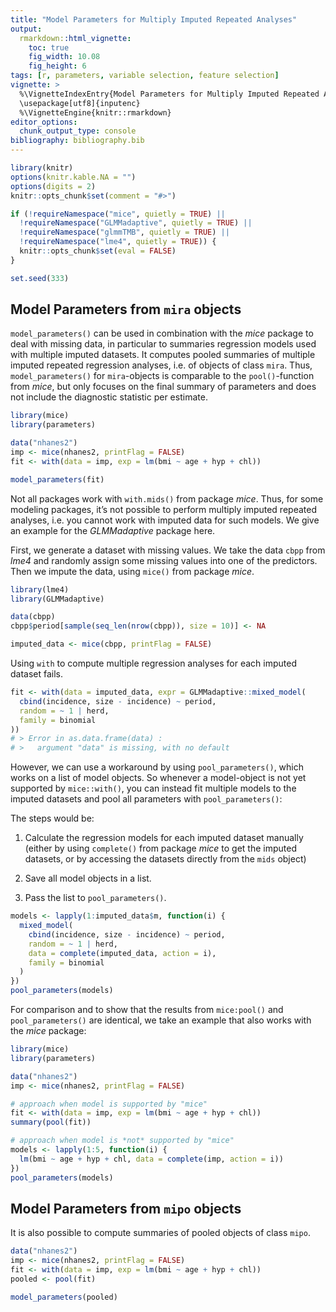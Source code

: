 ```yaml
---
title: "Model Parameters for Multiply Imputed Repeated Analyses"
output: 
  rmarkdown::html_vignette:
    toc: true
    fig_width: 10.08
    fig_height: 6
tags: [r, parameters, variable selection, feature selection]
vignette: >
  %\VignetteIndexEntry{Model Parameters for Multiply Imputed Repeated Analyses}
  \usepackage[utf8]{inputenc}
  %\VignetteEngine{knitr::rmarkdown}
editor_options: 
  chunk_output_type: console
bibliography: bibliography.bib
---
```


```r
library(knitr)
options(knitr.kable.NA = "")
options(digits = 2)
knitr::opts_chunk$set(comment = "#>")

if (!requireNamespace("mice", quietly = TRUE) ||
  !requireNamespace("GLMMadaptive", quietly = TRUE) ||
  !requireNamespace("glmmTMB", quietly = TRUE) ||
  !requireNamespace("lme4", quietly = TRUE)) {
  knitr::opts_chunk$set(eval = FALSE)
}

set.seed(333)
```

## Model Parameters from `mira` objects

`model_parameters()` can be used in combination with the *mice* package to deal
with missing data, in particular to summaries regression models used with
multiple imputed datasets. It computes pooled summaries of multiple imputed
repeated regression analyses, i.e. of objects of class `mira`. Thus,
`model_parameters()` for `mira`-objects is comparable to the `pool()`-function
from *mice*, but only focuses on the final summary of parameters and does not
include the diagnostic statistic per estimate.

```r
library(mice)
library(parameters)

data("nhanes2")
imp <- mice(nhanes2, printFlag = FALSE)
fit <- with(data = imp, exp = lm(bmi ~ age + hyp + chl))

model_parameters(fit)
```

Not all packages work with `with.mids()` from package *mice*. Thus, for some
modeling packages, it's not possible to perform multiply imputed repeated
analyses, i.e. you cannot work with imputed data for such models. We give an
example for the *GLMMadaptive* package here.

First, we generate a dataset with missing values. We take the data `cbpp` from
*lme4* and randomly assign some missing values into one of the predictors. Then
we impute the data, using `mice()` from package *mice*.

```r
library(lme4)
library(GLMMadaptive)

data(cbpp)
cbpp$period[sample(seq_len(nrow(cbpp)), size = 10)] <- NA

imputed_data <- mice(cbpp, printFlag = FALSE)
```

Using `with` to compute multiple regression analyses for each imputed dataset
fails.

```r
fit <- with(data = imputed_data, expr = GLMMadaptive::mixed_model(
  cbind(incidence, size - incidence) ~ period,
  random = ~ 1 | herd,
  family = binomial
))
# > Error in as.data.frame(data) :
# >   argument "data" is missing, with no default
```

However, we can use a workaround by using `pool_parameters()`, which works on a
list of model objects. So whenever a model-object is not yet supported by
`mice::with()`, you can instead fit multiple models to the imputed datasets and
pool all parameters with `pool_parameters()`:

The steps would be:

1. Calculate the regression models for each imputed dataset manually (either by
   using `complete()` from package *mice* to get the imputed datasets, or by
   accessing the datasets directly from the `mids` object)

2. Save all model objects in a list.

3. Pass the list to `pool_parameters()`.

```r
models <- lapply(1:imputed_data$m, function(i) {
  mixed_model(
    cbind(incidence, size - incidence) ~ period,
    random = ~ 1 | herd,
    data = complete(imputed_data, action = i),
    family = binomial
  )
})
pool_parameters(models)
```

For comparison and to show that the results from `mice:pool()` and
`pool_parameters()` are identical, we take an example that also works with the
_mice_ package:

```r
library(mice)
library(parameters)

data("nhanes2")
imp <- mice(nhanes2, printFlag = FALSE)

# approach when model is supported by "mice"
fit <- with(data = imp, exp = lm(bmi ~ age + hyp + chl))
summary(pool(fit))

# approach when model is *not* supported by "mice"
models <- lapply(1:5, function(i) {
  lm(bmi ~ age + hyp + chl, data = complete(imp, action = i))
})
pool_parameters(models)
```

## Model Parameters from `mipo` objects

It is also possible to compute summaries of pooled objects of class `mipo`.

```r
data("nhanes2")
imp <- mice(nhanes2, printFlag = FALSE)
fit <- with(data = imp, exp = lm(bmi ~ age + hyp + chl))
pooled <- pool(fit)

model_parameters(pooled)
```
